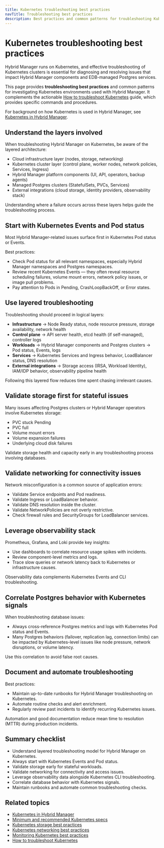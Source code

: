 ```yaml
---
title: Kubernetes troubleshooting best practices
navTitle: Troubleshooting best practices
description: Best practices and common patterns for troubleshooting Kubernetes clusters that support Hybrid Manager and EDB-managed Postgres services.
---
```


# Kubernetes troubleshooting best practices

Hybrid Manager runs on Kubernetes, and effective troubleshooting of Kubernetes clusters is essential for diagnosing and resolving issues that impact Hybrid Manager components and EDB-managed Postgres services.

This page provides **troubleshooting best practices** and common patterns for investigating Kubernetes environments used with Hybrid Manager.
It complements the actionable [How to troubleshoot Kubernetes](../../how-to/troubleshooting-on-kubernetes) guide, which provides specific commands and procedures.

For background on how Kubernetes is used in Hybrid Manager, see [Kubernetes in Hybrid Manager](../k8-in-hybrid-manager).

## Understand the layers involved

When troubleshooting Hybrid Manager on Kubernetes, be aware of the layered architecture:

- Cloud infrastructure layer (nodes, storage, networking)
- Kubernetes cluster layer (control plane, worker nodes, network policies, Services, Ingress)
- Hybrid Manager platform components (UI, API, operators, backup agents)
- Managed Postgres clusters (StatefulSets, PVCs, Services)
- External integrations (cloud storage, identity providers, observability stack)

Understanding where a failure occurs across these layers helps guide the troubleshooting process.

## Start with Kubernetes Events and Pod status

Most Hybrid Manager-related issues surface first in Kubernetes Pod status or Events.

Best practices:

- Check Pod status for all relevant namespaces, especially Hybrid Manager namespaces and Postgres namespaces.
- Review recent Kubernetes Events — they often reveal resource scheduling failures, volume mount errors, network policy issues, or image pull problems.
- Pay attention to Pods in Pending, CrashLoopBackOff, or Error states.

## Use layered troubleshooting

Troubleshooting should proceed in logical layers:

- **Infrastructure** → Node Ready status, node resource pressure, storage availability, network health
- **Control plane** → API server health, etcd health (if self-managed), controller logs
- **Workloads** → Hybrid Manager components and Postgres clusters → Pod status, Events, logs
- **Services** → Kubernetes Services and Ingress behavior, LoadBalancer status, DNS resolution
- **External integrations** → Storage access (IRSA, Workload Identity), IAM/IDP behavior, observability pipeline health

Following this layered flow reduces time spent chasing irrelevant causes.

## Validate storage first for stateful issues

Many issues affecting Postgres clusters or Hybrid Manager operators involve Kubernetes storage:

- PVC stuck Pending
- PVC full
- Volume mount errors
- Volume expansion failures
- Underlying cloud disk failures

Validate storage health and capacity early in any troubleshooting process involving databases.

## Validate networking for connectivity issues

Network misconfiguration is a common source of application errors:

- Validate Service endpoints and Pod readiness.
- Validate Ingress or LoadBalancer behavior.
- Validate DNS resolution inside the cluster.
- Validate NetworkPolicies are not overly restrictive.
- Check firewall rules and SecurityGroups for LoadBalancer services.

## Leverage observability stack

Prometheus, Grafana, and Loki provide key insights:

- Use dashboards to correlate resource usage spikes with incidents.
- Review component-level metrics and logs.
- Trace slow queries or network latency back to Kubernetes or infrastructure causes.

Observability data complements Kubernetes Events and CLI troubleshooting.

## Correlate Postgres behavior with Kubernetes signals

When troubleshooting database issues:

- Always cross-reference Postgres metrics and logs with Kubernetes Pod status and Events.
- Many Postgres behaviors (failover, replication lag, connection limits) can be impacted by Kubernetes-level issues like node pressure, network disruptions, or volume latency.

Use this correlation to avoid false root causes.

## Document and automate troubleshooting

Best practices:

- Maintain up-to-date runbooks for Hybrid Manager troubleshooting on Kubernetes.
- Automate routine checks and alert enrichment.
- Regularly review past incidents to identify recurring Kubernetes issues.

Automation and good documentation reduce mean time to resolution (MTTR) during production incidents.

## Summary checklist

- Understand layered troubleshooting model for Hybrid Manager on Kubernetes.
- Always start with Kubernetes Events and Pod status.
- Validate storage early for stateful workloads.
- Validate networking for connectivity and access issues.
- Leverage observability data alongside Kubernetes CLI troubleshooting.
- Correlate database behavior with Kubernetes signals.
- Maintain runbooks and automate common troubleshooting checks.

## Related topics

- [Kubernetes in Hybrid Manager](../k8-in-hybrid-manager)
- [Minimum and recommended Kubernetes specs](./minimum-recommended-k8s-specs)
- [Kubernetes storage best practices](./k8s-storage-best-practices)
- [Kubernetes networking best practices](./manage-kubernetes-networking)
- [Monitoring Kubernetes best practices](./monitoring-kubernetes-best-practices)
- [How to troubleshoot Kubernetes](../../how-to/troubleshooting-on-kubernetes)
